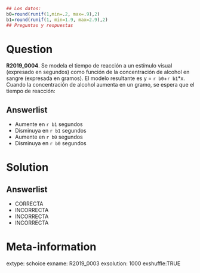 ```r
## Los datos:
b0=round(runif(1,min=.2, max=.9),2)
b1=round(runif(1, min=1.9, max=2.9),2)
## Preguntas y respuestas
```


Question
========

**R2019_0004**. Se modela el tiempo de reacción a un estímulo visual (expresado en segundos) como función de la concentración de alcohol en sangre (expresada en gramos). El modelo resultante es y = `r b0`+`r b1`*x. Cuando la concentración de alcohol aumenta en un gramo, se espera que el tiempo de reacción:

Answerlist
----------
* Aumente en `r b1` segundos
* Disminuya en `r b1` segundos
* Aumente en `r b0` segundos
* Disminuya en `r b0` segundos

Solution
========

Answerlist
----------
* CORRECTA
* INCORRECTA
* INCORRECTA
* INCORRECTA

Meta-information
============
extype: schoice
exname: R2019_0003
exsolution: 1000
exshuffle:TRUE